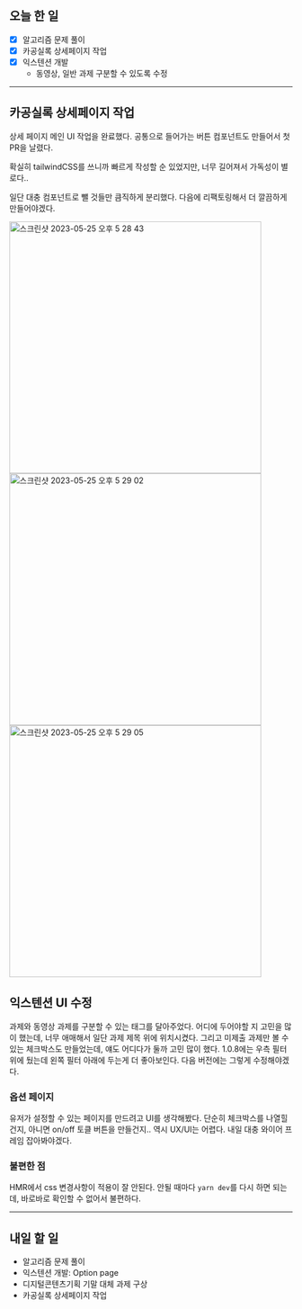 ## 오늘 한 일

- [x] 알고리즘 문제 풀이
- [x] 카공실록 상세페이지 작업
- [x] 익스텐션 개발
  - 동영상, 일반 과제 구분할 수 있도록 수정

---

## 카공실록 상세페이지 작업

상세 페이지 메인 UI 작업을 완료했다. 공통으로 들어가는 버튼 컴포넌트도 만들어서 첫 PR을 날렸다.

확실히 tailwindCSS를 쓰니까 빠르게 작성할 순 있었지만, 너무 길어져서 가독성이 별로다..

일단 대충 컴포넌트로 뺄 것들만 큼직하게 분리했다. 다음에 리팩토링해서 더 깔끔하게 만들어야겠다.

<img
  width="448"
  alt="스크린샷 2023-05-25 오후 5 28 43"
  src="https://github.com/kagong-sillok/kagong-sillok-client/assets/23312485/f79a603a-ed68-45d0-b394-8a22f90bb6e0"
/>
<img
  width="448"
  alt="스크린샷 2023-05-25 오후 5 29 02"
  src="https://github.com/kagong-sillok/kagong-sillok-client/assets/23312485/16deffef-17c4-49b0-8b5e-eac8c530b2ac"
/>
<img
  width="448"
  alt="스크린샷 2023-05-25 오후 5 29 05"
  src="https://github.com/kagong-sillok/kagong-sillok-client/assets/23312485/58860469-877b-4a23-9bb2-461b381c078d"
/>

## 익스텐션 UI 수정

과제와 동영상 과제를 구분할 수 있는 태그를 달아주었다. 어디에 두어야할 지 고민을 많이 했는데, 너무 애매해서 일단 과제 제목 위에 위치시켰다. 그리고 미제출 과제만 볼 수 있는 체크박스도 만들었는데, 얘도 어디다가 둘까 고민 많이 했다. 1.0.8에는 우측 필터 위에 뒀는데 왼쪽 필터 아래에 두는게 더 좋아보인다. 다음 버전에는 그렇게 수정해야겠다.

### 옵션 페이지

유저가 설정할 수 있는 페이지를 만드려고 UI를 생각해봤다. 단순히 체크박스를 나열힐건지, 아니면 on/off 토클 버튼을 만들건지.. 역시 UX/UI는 어렵다. 내일 대충 와이어 프레임 잡아봐야겠다.

### 불편한 점

HMR에서 css 변경사항이 적용이 잘 안된다. 안될 때마다 `yarn dev`를 다시 하면 되는데, 바로바로 확인할 수 없어서 불편하다.

---

## 내일 할 일

- 알고리즘 문제 풀이
- 익스텐션 개발: Option page
- 디지털콘텐츠기획 기말 대체 과제 구상
- 카공실록 상세페이지 작업
